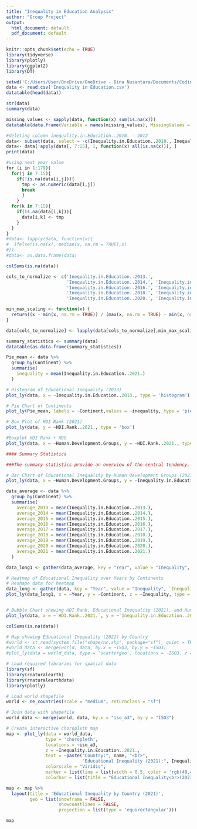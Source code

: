 ```yaml
---
title: "Inequality in Education Analysis"
author: "Group Project"
output:
  html_document: default
  pdf_document: default
---
```


```r
knitr::opts_chunk$set(echo = TRUE)
library(tidyverse)
library(plotly)
library(ggplot2)
library(DT)
```

```r
setwd('C:/Users/User/OneDrive/OneDrive - Bina Nusantara/Documents/Coding/R/Project')
data <- read.csv('Inequality in Education.csv')
datatable(head(data))

```
```r
str(data)
summary(data)
```
```r
missing_values <- sapply(data, function(x) sum(is.na(x)))
datatable(data.frame(Variable = names(missing_values), MissingValues = missing_values))

```
```r
#deleting column inequality.in.Education..2010. - 2012
data<- subset(data, select = -c(Inequality.in.Education..2010., Inequality.in.Education..2011., Inequality.in.Education..2012.))
data<- data[!apply(data[, 7:15], 1, function(x) all(is.na(x))), ]
print(data)
```

```r
#using next year value
for (i in 1:179){
  for(j in 7:15){
    if(!is.na(data[i,j])){
      tmp <- as.numeric(data[i,j])
      break
      }
    }
  for(k in 7:15){
    if(is.na(data[i,k])){
      data[i,k] <- tmp
    }
  }
}
#data<- lapply(data, function(x){
#  ifelse(is.na(x), median(x, na.rm = TRUE),x)
#})
#data<- as.data.frame(data)

colSums(is.na(data))
```

```r
cols_to_normalize <- c('Inequality.in.Education..2013.', 
                       'Inequality.in.Education..2014.', 'Inequality.in.Education..2015.', 
                       'Inequality.in.Education..2016.', 'Inequality.in.Education..2017.', 
                       'Inequality.in.Education..2018.', 'Inequality.in.Education..2019.', 
                       'Inequality.in.Education..2020.', 'Inequality.in.Education..2021.')

min_max_scaling <- function(x) {
  return((x - min(x, na.rm = TRUE)) / (max(x, na.rm = TRUE) - min(x, na.rm = TRUE)))
}

data[cols_to_normalize] <- lapply(data[cols_to_normalize],min_max_scaling)
```

```r
summary_statistics <- summary(data)
datatable(as.data.frame(summary_statistics))

```


```r
Pie_mean <- data %>%
  group_by(Continent) %>%
  summarise(
    inequality = mean(Inequality.in.Education..2021.)
  )

```

```r
# Histogram of Educational Inequality (2013)
plot_ly(data, x = ~Inequality.in.Education..2013., type = 'histogram')

# Pie Chart of Continents
plot_ly(Pie_mean, labels = ~Continent,values = ~inequality, type = 'pie')

# Box Plot of HDI Rank (2021)
plot_ly(data, y = ~HDI.Rank..2021., type = 'box')

```


```r
#Boxplot HDI Rank + HDG
plot_ly(data, x = ~Human.Development.Groups, y = ~HDI.Rank..2021., type = 'box')

```
```r
#### Summary Statistics

###The summary statistics provide an overview of the central tendency, dispersion, and shape of the distribution of the dataset's numerical variables. For instance, we can observe that the median HDI Rank (2021) is X, indicating that half of the countries have an HDI rank below this value.###

```

```r
# Bar Chart of Educational Inequality by Human Development Groups (2021)
plot_ly(data, x = ~Human.Development.Groups, y = ~Inequality.in.Education..2021., type = 'bar')

```
```r
data_average <- data %>%
  group_by(Continent) %>%
  summarise(
    average_2013 = mean(Inequality.in.Education..2013.),
    average_2014 = mean(Inequality.in.Education..2014.),
    average_2015 = mean(Inequality.in.Education..2015.),
    average_2016 = mean(Inequality.in.Education..2016.),
    average_2017 = mean(Inequality.in.Education..2017.),
    average_2018 = mean(Inequality.in.Education..2018.),
    average_2019 = mean(Inequality.in.Education..2019.),
    average_2020 = mean(Inequality.in.Education..2020.),
    average_2021 = mean(Inequality.in.Education..2021.)
  )
```

```r
data_long1 <- gather(data_average, key = "Year", value = "Inequality", `average_2013`:`average_2021`)
```

```r
# Heatmap of Educational Inequality over Years by Continents
# Reshape data for heatmap
data_long <- gather(data, key = "Year", value = "Inequality", `Inequality.in.Education..2013.`:`Inequality.in.Education..2021.`)
plot_ly(data_long1, x = ~Year, y = ~Continent, z = ~Inequality, type = 'heatmap')



```
```r
# Bubble Chart showing HDI Rank, Educational Inequality (2021), and Human Development Groups
plot_ly(data, x = ~`HDI.Rank..2021.`, y = ~`Inequality.in.Education..2021.`, text = ~Country, type = 'scatter', mode = 'markers', color = ~`Human.Development.Groups`)


```

```r
colSums(is.na(data))
```

```r

# Map showing Educational Inequality (2021) by Country
#world <- st_read(system.file("shape/nc.shp", package="sf"), quiet = TRUE)
#world_data <- merge(world, data, by.x = ~ISO3, by.y = ~ISO3)
#plot_ly(data = world_data, type = 'scattergeo', locations = ~ISO3, z = ~`Inequality.in.Education..2021.`, text = ~Country, color = ~`Inequality.in.Education..2021.`)

```
```r
# Load required libraries for spatial data
library(sf)
library(rnaturalearth)
library(rnaturalearthdata)
library(plotly)

# Load world shapefile
world <- ne_countries(scale = "medium", returnclass = "sf") 

# Join data with shapefile
world_data <- merge(world, data, by.x = "iso_a3", by.y = "ISO3")

# Create interactive choropleth map
map <- plot_ly(data = world_data, 
               type = 'choropleth', 
               locations = ~iso_a3, 
               z = ~Inequality.in.Education..2021., 
               text = ~paste("Country:", name, "<br>",
                             "Educational Inequality (2021):", Inequality.in.Education..2021.),
               colorscale = "Viridis",
               marker = list(line = list(width = 0.5, color = 'rgb(40,40,40)')),
               colorbar = list(title = "Educational Inequality<br>(2021)"))

map <- map %>%
  layout(title = 'Educational Inequality by Country (2021)',
         geo = list(showframe = FALSE,
                    showcoastlines = FALSE,
                    projection = list(type = 'equirectangular')))

map

```



